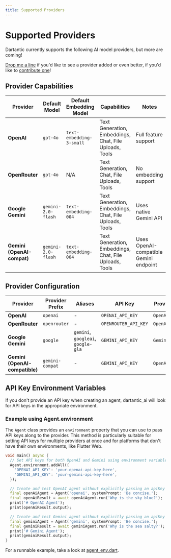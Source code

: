 ```yaml
---
title: Supported Providers
---
```


# Supported Providers

Dartantic currently supports the following AI model providers, but more are
coming!

[Drop me a line](https://github.com/csells/dartantic_ai/issues) if you'd like to
see a provider added or even better, if you'd like to [contribute
one](https://github.com/csells/dartantic_ai/pulls)!

## Provider Capabilities

| Provider                   | Default Model      | Default Embedding Model  | Capabilities                                           | Notes                                  |
| -------------------------- | ------------------ | ------------------------ | ------------------------------------------------------ | -------------------------------------- |
| **OpenAI**                 | `gpt-4o`           | `text-embedding-3-small` | Text Generation, Embeddings, Chat, File Uploads, Tools | Full feature support                   |
| **OpenRouter**             | `gpt-4o`           | N/A                      | Text Generation, Chat, File Uploads, Tools             | No embedding support                   |
| **Google Gemini**          | `gemini-2.0-flash` | `text-embedding-004`     | Text Generation, Embeddings, Chat, File Uploads, Tools | Uses native Gemini API                 |
| **Gemini (OpenAI-compat)** | `gemini-2.0-flash` | `text-embedding-004`     | Text Generation, Embeddings, Chat, File Uploads, Tools | Uses OpenAI-compatible Gemini endpoint |

## Provider Configuration

| Provider                       | Provider Prefix | Aliases                            | API Key              | Provider Type    |
| ------------------------------ | --------------- | ---------------------------------- | -------------------- | ---------------- |
| **OpenAI**                     | `openai`        | -                                  | `OPENAI_API_KEY`     | `OpenAiProvider` |
| **OpenRouter**                 | `openrouter`    | -                                  | `OPENROUTER_API_KEY` | `OpenAiProvider` |
| **Google Gemini**              | `google`        | `gemini`, `googleai`, `google-gla` | `GEMINI_API_KEY`     | `GeminiProvider` |
| **Gemini (OpenAI-compatible)** | `gemini-compat` | -                                  | `GEMINI_API_KEY`     | `OpenAiProvider` |

## API Key Environment Variables

If you don't provide an API key when creating an agent, dartantic_ai will look
for API keys in the appropriate environment.

### Example using Agent.environment

The `Agent` class provides an `environment` property that you can use to pass
API keys along to the provider. This method is particularly suitable for setting
API keys for multiple providers at once and for platforms that don't
have their own environments, like Flutter Web.

```dart
void main() async {
  // Set API keys for both OpenAI and Gemini using environment variables
  Agent.environment.addAll({
    'OPENAI_API_KEY': 'your-openai-api-key-here',
    'GEMINI_API_KEY': 'your-gemini-api-key-here',
  });

  // Create and test OpenAI agent without explicitly passing an apiKey
  final openAiAgent = Agent('openai', systemPrompt: 'Be concise.');
  final openAiResult = await openAiAgent.run('Why is the sky blue?');
  print('# OpenAI Agent');
  print(openAiResult.output);

  // Create and test Gemini agent without explicitly passing an apiKey
  final geminiAgent = Agent('gemini', systemPrompt: 'Be concise.');
  final geminiResult = await geminiAgent.run('Why is the sea salty?');
  print('# Gemini Agent');
  print(geminiResult.output);
}
```

For a runnable example, take a look at
[agent_env.dart](https://github.com/csells/dartantic_ai/blob/main/example/bin/agent_env.dart). 
